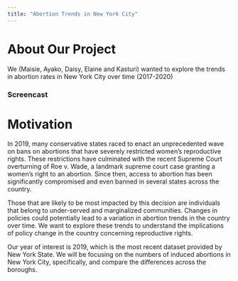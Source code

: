 ```yaml
---
title: "Abortion Trends in New York City"
---
```


# About Our Project 

We (Maisie, Ayako, Daisy, Elaine and Kasturi) wanted to explore the trends in abortion rates in New York City over time (2017-2020)

### Screencast 

# Motivation 

In 2019, many conservative states raced to enact an unprecedented wave on bans on abortions that have severely restricted women’s reproductive rights. These restrictions have culminated with the recent Supreme Court overturning of Roe v. Wade, a landmark supreme court case granting a women’s right to an abortion. Since then, access to abortion has been significantly compromised and even banned in several states across the country. 

Those that are likely to be most impacted by this decision are individuals that belong to under-served and marginalized communities. Changes in policies could potentially lead to a variation in abortion trends in the country over time.  We want to explore these trends to understand the implications of policy change in the country concerning reproductive rights. 

Our year of interest is 2019, which is the most recent dataset provided by New York State. We will be focusing on the numbers of induced abortions in New York City, specifically, and compare the differences across the boroughs. 


